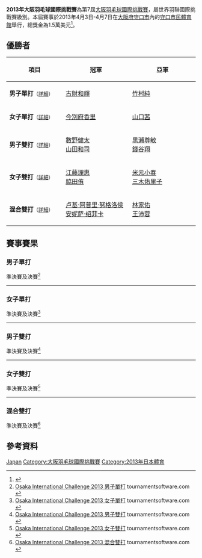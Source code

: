 {{noteTA|G1=Badminton}}
{{infobox badminton event
|name           = 2013年大阪羽毛球國際挑戰賽
|image          = 
|size           = 
|caption        =
|dates          = 2013年4月3日－4月7日
|number_edition = 第7屆
|level          = 4A
|prize_money    = 1.5萬美元
|location       = {{JPN}}[[大阪府|大阪府]][[守口市|守口市]]
|venue          = [[守口市民體育館|守口市民體育館]]
|previous       = 2012年大阪羽毛球國際挑戰賽 
|next           = 2014年大阪羽毛球國際挑戰賽
}}
'''2013年大阪羽毛球國際挑戰賽'''為第7屆[[大阪羽毛球國際挑戰賽|大阪羽毛球國際挑戰賽]]，屬世界羽聯國際挑戰賽級別。本屆賽事於2013年4月3日-4月7日在[[大阪府|大阪府]][[守口市|守口市]]內的[[守口市民體育館|守口市民體育館]]舉行，總獎金為1.5萬美元<ref>{{cite web|title=大阪インターナショナルチャレンジ2013バドミントン選手権大会　開催要項|url=http://www.osaka-badminton.jp/osaka/osaka_international.html|publisher=大阪府バドミントン協会|accessdate=2013-06-16|archive-date=2018-03-13|archive-url=https://web.archive.org/web/20180313032108/http://www.osaka-badminton.jp/osaka/osaka_international.html|dead-url=no}}{{ja}}</ref>。

== 優勝者 ==
{| class=wikitable style="font-size:small"
!width="200"|項目
!width="250"|冠軍
!width="250"|亞軍
|-
|'''男子單打'''<small>（[[#男子單打|詳細]]）</small>
|{{flagicon|JPN}} [[古財和輝|古財和輝]]
|{{flagicon|JPN}} [[竹村純|竹村純]]
|-
|'''女子單打'''<small>（[[#女子單打|詳細]]）</small>
|{{flagicon|JPN}} [[今別府香里|今別府香里]]
|{{flagicon|JPN}} [[山口茜_(羽毛球運動員)|山口茜]]
|-
|'''男子雙打'''<small>（[[#男子雙打|詳細]]）</small>
|{{flagicon|JPN}} [[數野健太|數野健太]]<br/>{{flagicon|JPN}} [[山田和司|山田和司]]
|{{flagicon|JPN}} [[黒瀨尊敏|黒瀨尊敏]]<br/>{{flagicon|JPN}} [[錢谷翔|錢谷翔]]
|-
|'''女子雙打'''<small>（[[#女子雙打|詳細]]）</small>
|{{flagicon|JPN}} [[江藤理惠|江藤理惠]]<br/>{{flagicon|JPN}} [[脇田侑|脇田侑]]
|{{flagicon|JPN}} [[米元小春|米元小春]]<br/>{{flagicon|JPN}} [[三木佑里子|三木佑里子]]
|-
|'''混合雙打'''<small>（[[#混合雙打|詳細]]）</small>
|{{flagicon|INA}} [[卢基·阿普里·努格洛侯|卢基·阿普里·努格洛侯]]<br/>{{flagicon|INA}} [[安妮萨·绍菲卡|安妮萨·绍菲卡]]
|{{flagicon|TPE}} [[林家佑|林家佑]]<br/>{{flagicon|TPE}} [[王沛蓉|王沛蓉]]
|}

== 賽事賽果 ==
=== 男子單打 ===
;準決賽及決賽<ref name="MS">[http://www.tournamentsoftware.com/sport/draw.aspx?id=3E93491B-2B68-4BD4-A6B4-E10B076DE4BD&draw=1 Osaka International Challenge 2013 男子單打] {{Wayback|url=http://www.tournamentsoftware.com/sport/draw.aspx?id=3E93491B-2B68-4BD4-A6B4-E10B076DE4BD&draw=1 |date=20171023060620 }} tournamentsoftware.com {{en}}</ref>
{{4TeamBracket-Tennis3-v2
| team-width=200
| RD1-seed1=Q
| RD1-team1={{flagicon|JPN}} [[池田雄一|池田雄一]]
| RD1-score1-1=19
| RD1-score1-2=14
| RD1-score1-3=
| RD1-seed2=
| RD1-team2='''{{flagicon|JPN}} [[古財和輝|古財和輝]]
| RD1-score2-1='''21
| RD1-score2-2='''21
| RD1-score2-3=

| RD1-seed3=Q
| RD1-team3={{flagicon|JPN}} [[西本拳太|西本拳太]]
| RD1-score3-1=19
| RD1-score3-2='''21
| RD1-score3-3=11
| RD1-seed4=Q
| RD1-team4='''{{flagicon|JPN}} [[竹村純|竹村純]]
| RD1-score4-1='''21
| RD1-score4-2=15
| RD1-score4-3='''21

| RD2-seed1=
| RD2-team1='''{{flagicon|JPN}} [[古財和輝|古財和輝]]
| RD2-score1-1='''21
| RD2-score1-2='''21
| RD2-score1-3=
| RD2-seed2=Q
| RD2-team2={{flagicon|JPN}} [[竹村純|竹村純]]
| RD2-score2-1=15
| RD2-score2-2=15
| RD2-score2-3=
}}
----
=== 女子單打 ===
;準決賽及決賽<ref name="WS">[http://www.tournamentsoftware.com/sport/draw.aspx?id=3E93491B-2B68-4BD4-A6B4-E10B076DE4BD&draw=3 Osaka International Challenge 2013 女子單打] {{Wayback|url=http://www.tournamentsoftware.com/sport/draw.aspx?id=3E93491B-2B68-4BD4-A6B4-E10B076DE4BD&draw=3 |date=20171023062011 }} tournamentsoftware.com {{en}}</ref>
{{4TeamBracket-Tennis3-v2
| team-width=200
| RD1-seed1=1
| RD1-team1='''{{flagicon|JPN}} [[今別府香里|今別府香里]]
| RD1-score1-1='''21
| RD1-score1-2=18
| RD1-score1-3='''21
| RD1-seed2=
| RD1-team2={{flagicon|JPN}} [[土井杏奈|土井杏奈]]
| RD1-score2-1=14
| RD1-score2-2='''21
| RD1-score2-3=14

| RD1-seed3=3
| RD1-team3={{flagicon|JPN}} [[打田志津|打田志津]]
| RD1-score3-1=13
| RD1-score3-2=19
| RD1-score3-3=
| RD1-seed4=
| RD1-team4='''{{flagicon|JPN}} [[山口茜_(羽毛球運動員)|山口茜]]
| RD1-score4-1='''21
| RD1-score4-2='''21
| RD1-score4-3=

| RD2-seed1=1
| RD2-team1='''{{flagicon|JPN}} [[今別府香里|今別府香里]]
| RD2-score1-1='''22
| RD2-score1-2='''21
| RD2-score1-3=
| RD2-seed2=
| RD2-team2={{flagicon|JPN}} [[山口茜_(羽毛球運動員)|山口茜]]
| RD2-score2-1=20
| RD2-score2-2=16
| RD2-score2-3=
}}
----
=== 男子雙打 ===
;準決賽及決賽<ref name="MD">[http://www.tournamentsoftware.com/sport/draw.aspx?id=3E93491B-2B68-4BD4-A6B4-E10B076DE4BD&draw=5 Osaka International Challenge 2013 男子雙打] {{Wayback|url=http://www.tournamentsoftware.com/sport/draw.aspx?id=3E93491B-2B68-4BD4-A6B4-E10B076DE4BD&draw=5 |date=20171023074559 }} tournamentsoftware.com {{en}}</ref>
{{4TeamBracket-Tennis3-v2
| team-width=200
| RD1-seed1=
| RD1-team1='''{{flagicon|JPN}} [[黒瀨尊敏|黒瀨尊敏]]<br/> {{flagicon|JPN}} [[錢谷翔|錢谷翔]]
| RD1-score1-1='''21
| RD1-score1-2=18
| RD1-score1-3='''21
| RD1-seed2=
| RD1-team2={{flagicon|TPE}} [[黃柏睿|黃柏睿]]<br/> {{flagicon|TPE}} [[廖敏竣|廖敏竣]]
| RD1-score2-1=19
| RD1-score2-2='''21
| RD1-score2-3=19

| RD1-seed3=6
| RD1-team3='''{{flagicon|JPN}} [[數野健太|數野健太]]<br/> {{flagicon|JPN}} [[山田和司|山田和司]]
| RD1-score3-1='''21
| RD1-score3-2='''21
| RD1-score3-3=
| RD1-seed4=
| RD1-team4={{flagicon|JPN}} [[井谷和彌|井谷和彌]]<br/> {{flagicon|JPN}} [[高階知也|高階知也]]
| RD1-score4-1=14
| RD1-score4-2=16  
| RD1-score4-3=

| RD2-seed1=
| RD2-team1={{flagicon|JPN}} [[黒瀨尊敏|黒瀨尊敏]]<br/> {{flagicon|JPN}} [[錢谷翔|錢谷翔]]
| RD2-score1-1=14
| RD2-score1-2=11
| RD2-score1-3=
| RD2-seed2=6
| RD2-team2='''{{flagicon|JPN}} [[數野健太|數野健太]]<br/> {{flagicon|JPN}} [[山田和司|山田和司]]
| RD2-score2-1='''21
| RD2-score2-2='''21
| RD2-score2-3=
}}
----

=== 女子雙打 ===
;準決賽及決賽<ref name="WD">[http://tournamentsoftware.com/sport/draw.aspx?id=15818B13-F356-4C2C-8896-E1D6B7E9D3CB&draw=7 Osaka International Challenge 2013 女子雙打] tournamentsoftware.com {{en}}</ref>
{{4TeamBracket-Tennis3-v2
| team-width=200
| RD1-seed1=1
| RD1-team1='''{{flagicon|JPN}} [[米元小春|米元小春]]<br/> {{flagicon|JPN}} [[三木佑里子|三木佑里子]]
| RD1-score1-1='''21
| RD1-score1-2='''21
| RD1-score1-3=
| RD1-seed2=5
| RD1-team2={{flagicon|JPN}} [[松尾静香|松尾静香]]<br/> {{flagicon|JPN}} [[渡邊茜|渡邊茜]]
| RD1-score2-1=17
| RD1-score2-2=16
| RD1-score2-3=

| RD1-seed3=6
| RD1-team3={{flagicon|JPN}} [[土井杏奈|土井杏奈]]<br/> {{flagicon|JPN}} [[内藤真實|内藤真實]]
| RD1-score3-1=20
| RD1-score3-2=21
| RD1-score3-3=
| RD1-seed4=2
| RD1-team4='''{{flagicon|JPN}} [[江藤理惠|江藤理惠]]<br/> {{flagicon|JPN}} [[脇田侑|脇田侑]]
| RD1-score4-1='''22
| RD1-score4-2='''23
| RD1-score4-3=

| RD2-seed1=6
| RD2-team1={{flagicon|JPN}} [[米元小春|米元小春]]<br/> {{flagicon|JPN}} [[三木佑里子|三木佑里子]]
| RD2-score1-1=10
| RD2-score1-2=13
| RD2-score1-3=
| RD2-seed2=2
| RD2-team2='''{{flagicon|JPN}} [[江藤理惠|江藤理惠]]<br/> {{flagicon|JPN}} [[脇田侑|脇田侑]]
| RD2-score2-1='''21
| RD2-score2-2='''21
| RD2-score2-3=
}}
----
=== 混合雙打 ===
;準決賽及決賽<ref name="XD">[http://www.tournamentsoftware.com/sport/draw.aspx?id=3E93491B-2B68-4BD4-A6B4-E10B076DE4BD&draw=9 Osaka International Challenge 2013 混合雙打] tournamentsoftware.com {{en}}</ref>
{{4TeamBracket-Tennis3-v2
| team-width=200
| RD1-seed1=1
| RD1-team1='''{{flagicon|INA}} [[卢基·阿普里·努格洛侯|卢基·阿普里·努格洛侯]]<br/> {{flagicon|INA}} [[安妮萨·绍菲卡|安妮萨·绍菲卡]]
| RD1-score1-1='''22
| RD1-score1-2='''21
| RD1-score1-3=
| RD1-seed2=3
| RD1-team2={{flagicon|TPE}} [[廖敏竣|廖敏竣]]<br/> {{flagicon|TPE}} [[陳曉歡|陳曉歡]]
| RD1-score2-1=20
| RD1-score2-2=14
| RD1-score2-3=

| RD1-seed3=4
| RD1-team3='''{{flagicon|TPE}} [[林家佑|林家佑]]<br/> {{flagicon|TPE}} [[王沛蓉|王沛蓉]]
| RD1-score3-1=15
| RD1-score3-2='''22
| RD1-score3-3='''21
| RD1-seed4=
| RD1-team4={{flagicon|INA}} [[阿尔弗兰·埃科·普拉塞特亚|阿尔弗兰·埃科·普拉塞特亚]]<br/> {{flagicon|INA}} [[Wulan_Sari_Sri|Wulan Sari Sri]]
| RD1-score4-1='''21
| RD1-score4-2=20
| RD1-score4-3=15

| RD2-seed1=1
| RD2-team1='''{{flagicon|INA}} [[卢基·阿普里·努格洛侯|卢基·阿普里·努格洛侯]]<br/> {{flagicon|INA}} [[安妮萨·绍菲卡|安妮萨·绍菲卡]]
| RD2-score1-1='''21
| RD2-score1-2='''21
| RD2-score1-3=
| RD2-seed2=4
| RD2-team2={{flagicon|TPE}} [[林家佑|林家佑]]<br/> {{flagicon|TPE}} [[王沛蓉|王沛蓉]]
| RD2-score2-1=16
| RD2-score2-2=19
| RD2-score2-3=
}}

== 參考資料 ==
{{Reflist}}

[[Category:2013年世界羽聯國際挑戰賽|Japan]]
[[Category:大阪羽毛球國際挑戰賽|Category:大阪羽毛球國際挑戰賽]]
[[Category:2013年日本體育|Category:2013年日本體育]]